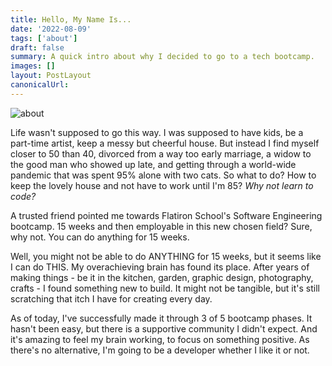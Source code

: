 ```yaml
---
title: Hello, My Name Is...
date: '2022-08-09'
tags: ['about']
draft: false
summary: A quick intro about why I decided to go to a tech bootcamp.
images: []
layout: PostLayout
canonicalUrl:
---
```


![about](/static/images/headshot.jpg)

Life wasn't supposed to go this way. I was supposed to have kids, be a part-time artist, keep a messy but cheerful house. But instead I find myself closer to 50 than 40, divorced from a way too early marriage, a widow to the good man who showed up late, and getting through a world-wide pandemic that was spent 95% alone with two cats. So what to do? How to keep the lovely house and not have to work until I'm 85? _Why not learn to code?_

A trusted friend pointed me towards Flatiron School's Software Engineering bootcamp. 15 weeks and then employable in this new chosen field? Sure, why not. You can do anything for 15 weeks.

Well, you might not be able to do ANYTHING for 15 weeks, but it seems like I can do THIS. My overachieving brain has found its place. After years of making things - be it in the kitchen, garden, graphic design, photography, crafts - I found something new to build. It might not be tangible, but it's still scratching that itch I have for creating every day.

As of today, I've successfully made it through 3 of 5 bootcamp phases. It hasn't been easy, but there is a supportive community I didn't expect. And it's amazing to feel my brain working, to focus on something positive. As there's no alternative, I'm going to be a developer whether I like it or not.
